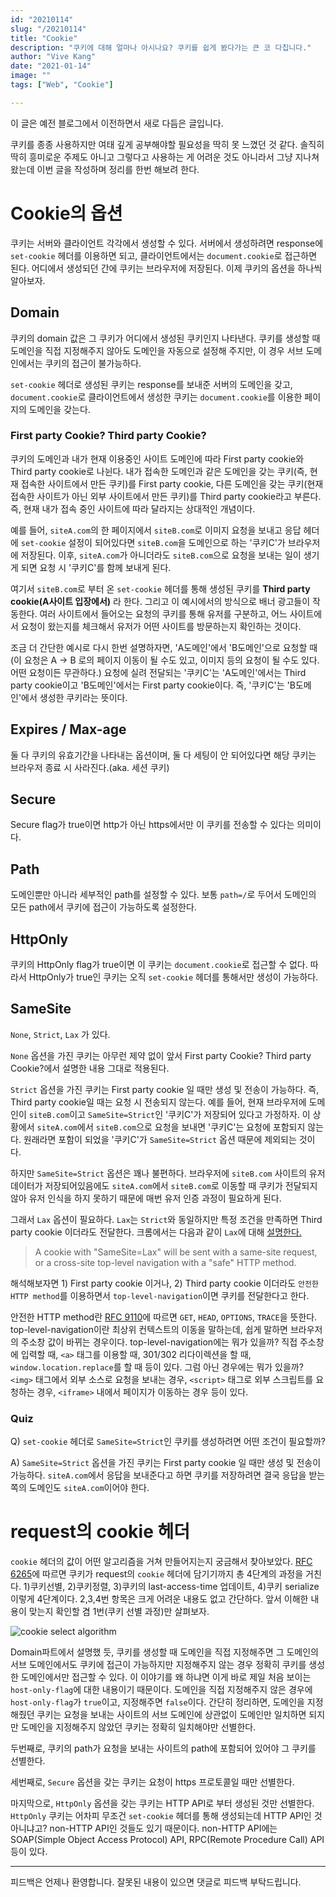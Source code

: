 ```yaml
---
id: "20210114"
slug: "/20210114"
title: "Cookie"
description: "쿠키에 대해 얼마나 아시나요? 쿠키를 쉽게 봤다가는 큰 코 다칩니다."
author: "Vive Kang"
date: "2021-01-14"
image: ""
tags: ["Web", "Cookie"]

---
```


이 글은 예전 블로그에서 이전하면서 새로 다듬은 글입니다.

쿠키를 종종 사용하지만 여태 깊게 공부해야할 필요성을 딱히 못 느꼈던 것 같다. 솔직히 딱히 흥미로운 주제도 아니고 그렇다고 사용하는 게 어려운 것도 아니라서 그냥 지나쳐 왔는데 이번 글을 작성하며 정리를 한번 해보려 한다.

# Cookie의 옵션
쿠키는 서버와 클라이언트 각각에서 생성할 수 있다. 서버에서 생성하려면 response에 `set-cookie` 헤더를 이용하면 되고, 클라이언트에서는 `document.cookie`로 접근하면 된다. 어디에서 생성되던 간에 쿠키는 브라우저에 저장된다. 이제 쿠키의 옵션을 하나씩 알아보자.

## Domain
쿠키의 domain 값은 그 쿠키가 어디에서 생성된 쿠키인지 나타낸다. 쿠키를 생성할 때 도메인을 직접 지정해주지 않아도 도메인을 자동으로 설정해 주지만, 이 경우 서브 도메인에서는 쿠키의 접근이 불가능하다. 

`set-cookie` 헤더로 생성된 쿠키는 response를 보내준 서버의 도메인을 갖고, `document.cookie`로 클라이언트에서 생성한 쿠키는 `document.cookie`를 이용한 페이지의 도메인을 갖는다.

### First party Cookie? Third party Cookie?
쿠키의 도메인과 내가 현재 이용중인 사이트 도메인에 따라 First party cookie와 Third party cookie로 나뉜다. 내가 접속한 도메인과 같은 도메인을 갖는 쿠키(즉, 현재 접속한 사이트에서 만든 쿠키)를 First party cookie, 다른 도메인을 갖는 쿠키(현재 접속한 사이트가 아닌 외부 사이트에서 만든 쿠키)를 Third party cookie라고 부른다. 즉, 현재 내가 접속 중인 사이트에 따라 달라지는 상대적인 개념이다.

예를 들어, `siteA.com`의 한 페이지에서 `siteB.com`로 이미지 요청을 보내고 응답 헤더에 `set-cookie` 설정이 되어있다면 `siteB.com`을 도메인으로 하는 '쿠키C'가 브라우저에 저장된다. 이후, `siteA.com`가 아니더라도 `siteB.com`으로 요청을 보내는 일이 생기게 되면 요청 시 '쿠키C'를 함께 보내게 된다.

여기서 `siteB.com`로 부터 온 `set-cookie` 헤더를 통해 생성된 쿠키를 **Third party cookie(A사이트 입장에서)** 라 한다. 그리고 이 예시에서의 방식으로 배너 광고들이 작동한다. 여러 사이트에서 들어오는 요청의 쿠키를 통해 유저를 구분하고, 어느 사이트에서 요청이 왔는지를 체크해서 유저가 어떤 사이트를 방문하는지 확인하는 것이다.

조금 더 간단한 예시로 다시 한번 설명하자면, 'A도메인'에서 'B도메인'으로 요청할 때(이 요청은 A -> B 로의 페이지 이동이 될 수도 있고, 이미지 등의 요청이 될 수도 있다. 어떤 요청이든 무관하다.) 요청에 실려 전달되는 '쿠키C'는 'A도메인'에서는 Third party cookie이고 'B도메인'에서는 First party cookie이다. 즉, '쿠키C'는 'B도메인'에서 생성한 쿠키라는 뜻이다.

## Expires / Max-age
둘 다 쿠키의 유효기간을 나타내는 옵션이며, 둘 다 세팅이 안 되어있다면 해당 쿠키는 브라우저 종료 시 사라진다.(aka. 세션 쿠키)

## Secure
Secure flag가 true이면 http가 아닌 https에서만 이 쿠키를 전송할 수 있다는 의미이다.

## Path
도메인뿐만 아니라 세부적인 path를 설정할 수 있다. 보통 `path=/`로 두어서 도메인의 모든 path에서 쿠키에 접근이 가능하도록 설정한다.

## HttpOnly
쿠키의 HttpOnly flag가 true이면 이 쿠키는 `document.cookie`로 접근할 수 없다. 따라서 HttpOnly가 true인 쿠키는 오직 `set-cookie` 헤더를 통해서만 생성이 가능하다.

## SameSite
`None`, `Strict`, `Lax` 가 있다.

`None` 옵션을 가진 쿠키는 아무런 제약 없이 앞서 <HeadingLink href="#First%20party%20Cookie?%20Third%20party%20Cookie?">First party Cookie? Third party Cookie?</HeadingLink>에서 설명한 내용 그대로 적용된다.

`Strict` 옵션을 가진 쿠키는 First party cookie 일 때만 생성 및 전송이 가능하다. 즉, Third party cookie일 때는 요청 시 전송되지 않는다. 예를 들어, 현재 브라우저에 도메인이 `siteB.com`이고 `SameSite=Strict`인 '쿠키C'가 저장되어 있다고 가정하자. 이 상황에서 `siteA.com`에서 `siteB.com`으로 요청을 보내면 '쿠키C'는 요청에 포함되지 않는다. 원래라면 포함이 되었을 '쿠키C'가 `SameSite=Strict` 옵션 때문에 제외되는 것이다.

하지만 `SameSite=Strict` 옵션은 꽤나 불편하다. 브라우저에 `siteB.com` 사이트의 유저 데이터가 저장되어있음에도 `siteA.com`에서 `siteB.com`로 이동할 때 쿠키가 전달되지 않아 유저 인식을 하지 못하기 때문에 매번 유저 인증 과정이 필요하게 된다.

그래서 `Lax` 옵션이 필요하다. `Lax`는 `Strict`와 동일하지만 특정 조건을 만족하면 Third party cookie 이더라도 전달한다. 크롬에서는 다음과 같이 `Lax`에 대해 [설명한다.](https://www.chromium.org/administrators/policy-list-3/cookie-legacy-samesite-policies/)

> A cookie with "SameSite=Lax" will be sent with a same-site request, or a cross-site top-level navigation with a "safe" HTTP method.

해석해보자면 1) First party cookie 이거나, 2) Third party cookie 이더라도 `안전한 HTTP method`를 이용하면서 `top-level-navigation`이면 쿠키를 전달한다고 한다.

안전한 HTTP method란 [RFC 9110](https://developer.mozilla.org/en-US/docs/Glossary/Safe/HTTP)에 따르면 `GET`, `HEAD`, `OPTIONS`, `TRACE`을 뜻한다. top-level-navigation이란 최상위 컨텍스트의 이동을 말하는데, 쉽게 말하면 브라우저의 주소창 값이 바뀌는 경우이다. top-level-navigation에는 뭐가 있을까? 직접 주소창에 입력할 때, `<a>` 태그를 이용할 때, 301/302 리다이렉션을 할 때, `window.location.replace`를 할 때 등이 있다. 그럼 아닌 경우에는 뭐가 있을까? `<img>` 태그에서 외부 소스로 요청을 보내는 경우, `<script>` 태그로 외부 스크립트를 요청하는 경우, `<iframe>` 내에서 페이지가 이동하는 경우 등이 있다.

### Quiz
Q) `set-cookie` 헤더로 `SameSite=Strict`인 쿠키를 생성하려면 어떤 조건이 필요할까?

A) `SameSite=Strict` 옵션을 가진 쿠키는 First party cookie 일 때만 생성 및 전송이 가능하다. `siteA.com`에서 응답을 보내준다고 하면 쿠키를 저장하려면 결국 응답을 받는 쪽의 도메인도 `siteA.com`이어야 한다.

# request의 cookie 헤더
`cookie` 헤더의 값이 어떤 알고리즘을 거쳐 만들어지는지 궁금해서 찾아보았다. [RFC 6265](https://www.rfc-editor.org/rfc/rfc6265.html#section-5.4)에 따르면 쿠키가 request의 `cookie` 헤더에 담기기까지 총 4단계의 과정을 거친다. 1)쿠키선별, 2)쿠키정렬, 3)쿠키의 last-access-time 업데이트, 4)쿠키 serialize 이렇게 4단계이다. 2,3,4번 항목은 크게 어려운 내용도 없고 간단하다. 앞서 이해한 내용이 맞는지 확인할 겸 1번(쿠키 선별 과정)만 살펴보자.

![cookie select algorithm](../statics/images/cookie_header_algorithm1.jpeg)

<HeadingLink href="#Domain">Domain</HeadingLink>파트에서 설명했 듯, 쿠키를 생성할 때 도메인을 직접 지정해주면 그 도메인의 서브 도메인에서도 쿠키에 접근이 가능하지만 지정해주지 않는 경우 정확히 쿠키를 생성한 도메인에서만 접근할 수 있다. 이 이야기를 왜 하냐면 이게 바로 제일 처음 보이는 `host-only-flag`에 대한 내용이기 때문이다. 도메인을 직접 지정해주지 않은 경우에 `host-only-flag`가 `true`이고, 지정해주면 `false`이다. 간단히 정리하면, 도메인을 지정해줬던 쿠키는 요청을 보내는 사이트의 서브 도메인에 상관없이 도메인만 일치하면 되지만 도메인을 지정해주지 않았던 쿠키는 정확히 일치해야만 선별한다.

두번째로, 쿠키의 path가 요청을 보내는 사이트의 path에 포함되어 있어야 그 쿠키를 선별한다.

세번째로, `Secure` 옵션을 갖는 쿠키는 요청이 https 프로토콜일 때만 선별한다.

마지막으로, `HttpOnly` 옵션을 갖는 쿠키는 HTTP API로 부터 생성된 것만 선별한다. `HttpOnly` 쿠키는 어차피 무조건 `set-cookie` 헤더를 통해 생성되는데 HTTP API인 것 아니냐고? non-HTTP API인 것들도 있기 때문이다. non-HTTP API에는 SOAP(Simple Object Access Protocol) API, RPC(Remote Procedure Call) API 등이 있다.

---

피드백은 언제나 환영합니다. 잘못된 내용이 있으면 댓글로 피드백 부탁드립니다.